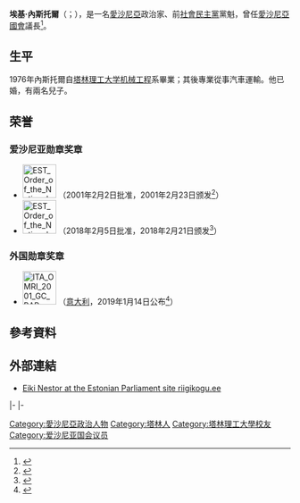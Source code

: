 {{多個問題|
{{Expand|time=2015-09-26T03:07:36+00:00}}
{{Orphan|time=2015-09-26T03:07:36+00:00}}
{{请求翻译|time=2015-09-26T03:07:36+00:00}}
}}
{{Infobox officeholder
|name             = 埃基·內斯托爾
|native_name      = Eiki Nestor
|native_name_lang = et
|image            = RK Eiki Nestor.jpg
|office           = [[愛沙尼亞國會|愛沙尼亞國會]]議長
|term_start       = 2014年3月20日
|term_end         = 2019年4月4日
|predecessor      = {{le|恩娜·愛爾瑪|Ene Ergma}}
|successor        = [[亨·珀呂埃斯|亨·珀呂埃斯]]
|office1          = {{le|社會事務部長 (愛沙尼亞)|Minister of Social Affairs (Estonia)|社會事務部長}}
|primeminister1   = [[马尔特·拉尔|马尔特·拉尔]]
|term_start1      = 1999年3月25日
|term_end1        = 2002年1月28日
|predecessor1     = {{le|提域·阿羅|Tiiu Aro}}
|successor1       = {{le|西麗·奧維爾|Siiri Oviir}}
|office2          = 不管部长
|primeminister2   = {{le|安德烈斯·塔蘭德|Andres Tarand}}
|term_start2      = 1994年11月8日
|term_end2        = 1995年4月17日
|predecessor2     = 
|successor2       = {{le|恩德爾·利普馬|Endel Lippmaa}}<br>[[安特·李米茲|安特·李米茲]]
|office3          = [[社會民主黨_(愛沙尼亞)|社會民主黨]]黨魁
|term_start3      = 1994年
|term_end3        = 1996年
|predecessor3     = {{le|瑪麗尤·勞瑞斯汀|Marju Lauristin}}
|successor3       = {{le|安德烈斯·塔蘭德|Andres Tarand}}
|birth_date       = {{birth date and age|1953|9|5}}
|birth_place      = {{EST}}[[哈爾尤縣|哈爾尤縣]][[塔林|塔林]]
|death_date       = 
|death_place      = 
|party            = [[社會民主黨_(愛沙尼亞)|社會民主黨]]
|religion         = 
|alma_mater       = [[塔林理工大学|塔林理工大学]]
}}

'''埃基·內斯托爾'''（{{lang-et|'''Eiki Nestor'''}}；{{bd|1953年|9月5日}}），是一名[[愛沙尼亞|愛沙尼亞]]政治家、前[[社會民主黨_(愛沙尼亞)|社會民主黨]]黨魁，曾任[[愛沙尼亞國會|愛沙尼亞國會]]議長<ref>{{cite web |url=http://news.err.ee/v/politics/726a2702-593a-4cf9-af2a-0c0cd1597fb2 |publisher=ERR |title=Eiki Nestor re-elected as Parliament Speaker, Seeder and Ratas as deputies |date=30 March 2015 |accessdate=30 March 2015 |archive-date=2016-03-04 |archive-url=https://web.archive.org/web/20160304204903/http://news.err.ee/v/politics/726a2702-593a-4cf9-af2a-0c0cd1597fb2 |dead-url=no }}</ref>。

==生平==
1976年內斯托爾自[[塔林理工大学|塔林理工大学]][[机械工程|机械工程]]系畢業；其後專業從事汽車運輸。他已婚，有兩名兒子。

==荣誉==
===爱沙尼亚勋章奖章===
* [[File:EST_Order_of_the_National_Coat_of_Arms_-_5th_Class_BAR.png|60px]] {{link-en|五等国徽勋章|Order of the National Coat of Arms}}（2001年2月2日批准，2001年2月23日颁发<ref>{{en}}{{cite web |url=https://www.president.ee/en/estonia/decorations/bearer/1013/eiki-nestor |title=Eiki Nestor |publisher=Estonian State Decorations |date= |accessdate=2021-10-02 |deadurl=no |archiveurl=https://web.archive.org/web/20220413000822/https://www.president.ee/en/estonia/decorations/bearer/1013/eiki-nestor |archivedate=2022-04-13 }}</ref>）
* [[File:EST_Order_of_the_National_Coat_of_Arms_-_2nd_Class_BAR.png|60px]] {{link-en|二等国徽勋章|Order of the National Coat of Arms}}（2018年2月5日批准，2018年2月21日颁发<ref>{{en}}{{cite web |url=https://www.president.ee/en/estonia/decorations/bearer/19575/eiki-nestor |title=Eiki Nestor |publisher=Estonian State Decorations |date= |accessdate=2021-10-02 |deadurl=no |archiveurl=https://web.archive.org/web/20220413000822/https://www.president.ee/en/estonia/decorations/bearer/19575/eiki-nestor |archivedate=2022-04-13 }}</ref>）

===外国勋章奖章===
* [[File:ITA_OMRI_2001_GC_BAR.svg|60px]] {{link-it|意大利共和国功绩大十字骑士勋章|Ordine al merito della Repubblica Italiana}}（[[意大利|意大利]]，2019年1月14日公布<ref>{{it}}{{cite web |url=https://www.quirinale.it/onorificenze/insigniti/357176 |title=Nestor S.E. Eiki |publisher=Presidenza della Repubblica |date= |accessdate=2021-10-03 |archive-date=2021-10-02 |archive-url=https://web.archive.org/web/20211002174749/https://www.quirinale.it/onorificenze/insigniti/357176 |dead-url=no }}</ref>）

==參考資料==
{{reflist}}

==外部連結==
*[https://web.archive.org/web/20051029215844/http://web.riigikogu.ee/ems/plsql/basdata.MP_show?itemid=10075&lang=EN Eiki Nestor at the Estonian Parliament site riigikogu.ee]

{{s-start}}
{{s-par}}
{{s-before|{{le|恩娜·愛爾瑪|Ene Ergma}}}}
{{s-title|[[愛沙尼亞國會|愛沙尼亞國會]]議長|2014年－2019年}}
{{s-after|[[亨·珀呂埃斯|亨·珀呂埃斯]]}}
|-
{{s-off}}
{{s-before|{{le|提域·阿羅|Tiiu Aro}}}}
{{s-title|{{le|社會事務部長 (愛沙尼亞)|Minister of Social Affairs (Estonia)|社會事務部長}}|1999年－2002年}}
{{s-after|{{le|西麗·奧維爾|Siiri Oviir}}}}
|-
{{s-ppo}}
{{s-before|{{le|瑪麗尤·勞瑞斯汀|Marju Lauristin}}}}
{{s-title|[[社會民主黨_(愛沙尼亞)|社會民主黨]]黨魁|1994年－1996年}}
{{s-after|{{le|安德烈斯·塔蘭德|Andres Tarand}}}}
{{s-end}}

{{DEFAULTSORT:Nestor, Eiki}}

[[Category:愛沙尼亞政治人物|Category:愛沙尼亞政治人物]]
[[Category:塔林人|Category:塔林人]]
[[Category:塔林理工大學校友|Category:塔林理工大學校友]]
[[Category:爱沙尼亚国会议员|Category:爱沙尼亚国会议员]]